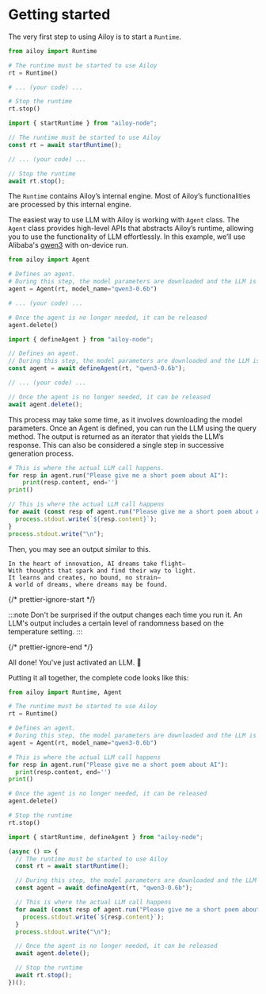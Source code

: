 
# Getting started

The very first step to using Ailoy is to start a `Runtime`.

<CodeTabs>
<TabItem {...pythonTab}>

```python
from ailoy import Runtime

# The runtime must be started to use Ailoy
rt = Runtime()

# ... (your code) ...

# Stop the runtime
rt.stop()
```

</TabItem>
<TabItem {...nodeTab}>

```typescript
import { startRuntime } from "ailoy-node";

// The runtime must be started to use Ailoy
const rt = await startRuntime();

// ... (your code) ...

// Stop the runtime
await rt.stop();
```

</TabItem>
</CodeTabs>

The `Runtime` contains Ailoy’s internal engine. Most of Ailoy’s functionalities
are processed by this internal engine.

The easiest way to use LLM with Ailoy is working with `Agent` class. The `Agent`
class provides high-level APIs that abstracts Ailoy’s runtime, allowing you to
use the functionality of LLM effortlessly. In this example, we’ll use Alibaba's
[qwen3](https://github.com/QwenLM/Qwen3) with on-device run.

<CodeTabs>
<TabItem {...pythonTab}>

```python
from ailoy import Agent

# Defines an agent.
# During this step, the model parameters are downloaded and the LLM is set up for execution
agent = Agent(rt, model_name="qwen3-0.6b")

# ... (your code) ...

# Once the agent is no longer needed, it can be released
agent.delete()
```

</TabItem>
<TabItem {...nodeTab}>

```typescript
import { defineAgent } from "ailoy-node";

// Defines an agent.
// During this step, the model parameters are downloaded and the LLM is set up for execution
const agent = await defineAgent(rt, "qwen3-0.6b");

// ... (your code) ...

// Once the agent is no longer needed, it can be released
await agent.delete();
```

</TabItem>
</CodeTabs>

This process may take some time, as it involves downloading the model
parameters. Once an Agent is defined, you can run the LLM using the query
method. The output is returned as an iterator that yields the LLM’s response.
This can also be considered a single step in successive generation process.

<CodeTabs>
<TabItem {...pythonTab}>

```python
# This is where the actual LLM call happens.
for resp in agent.run("Please give me a short poem about AI"):
    print(resp.content, end='')
print()
```

</TabItem>
<TabItem {...nodeTab}>

```typescript
// This is where the actual LLM call happens
for await (const resp of agent.run("Please give me a short poem about AI")) {
  process.stdout.write(`${resp.content}`);
}
process.stdout.write("\n");
```

</TabItem>
</CodeTabs>

Then, you may see an output similar to this.

```
In the heart of innovation, AI dreams take flight—
With thoughts that spark and find their way to light.
It learns and creates, no bound, no strain—
A world of dreams, where dreams may be found.
```

{/* prettier-ignore-start */}

:::note 
Don't be surprised if the output changes each time you run it. An LLM's
output includes a certain level of randomness based on the temperature setting.
:::

{/* prettier-ignore-end */}

All done! You've just activated an LLM. 🎉

Putting it all together, the complete code looks like this:

<CodeTabs>
<TabItem {...pythonTab}>

```python
from ailoy import Runtime, Agent

# The runtime must be started to use Ailoy
rt = Runtime()

# Defines an agent.
# During this step, the model parameters are downloaded and the LLM is set up for execution
agent = Agent(rt, model_name="qwen3-0.6b")

# This is where the actual LLM call happens
for resp in agent.run("Please give me a short poem about AI"):
  print(resp.content, end='')
print()

# Once the agent is no longer needed, it can be released
agent.delete()

# Stop the runtime
rt.stop()
```

</TabItem>
<TabItem {...nodeTab}>

```typescript
import { startRuntime, defineAgent } from "ailoy-node";

(async () => {
  // The runtime must be started to use Ailoy
  const rt = await startRuntime();

  // During this step, the model parameters are downloaded and the LLM is set up for execution
  const agent = await defineAgent(rt, "qwen3-0.6b");

  // This is where the actual LLM call happens
  for await (const resp of agent.run("Please give me a short poem about AI")) {
    process.stdout.write(`${resp.content}`);
  }
  process.stdout.write("\n");

  // Once the agent is no longer needed, it can be released
  await agent.delete();

  // Stop the runtime
  await rt.stop();
})();
```

</TabItem>
</CodeTabs>
